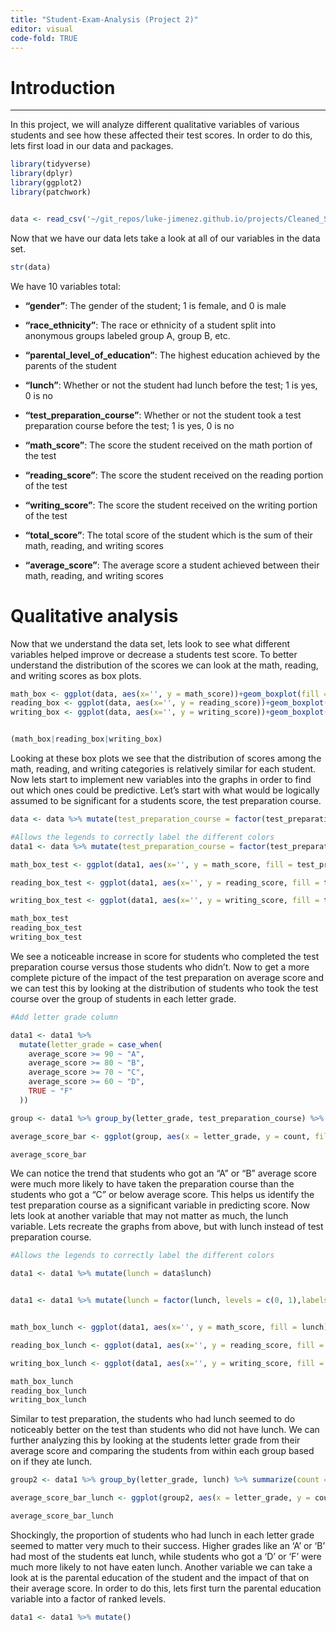 ```yaml
---
title: "Student-Exam-Analysis (Project 2)"
editor: visual
code-fold: TRUE
---
```


# Introduction

-------

In this project, we will analyze different qualitative variables of various students and see how these affected their test scores. In order to do this, lets first load in our data and packages.

```r
library(tidyverse)
library(dplyr)
library(ggplot2)
library(patchwork)


data <- read_csv('~/git_repos/luke-jimenez.github.io/projects/Cleaned_Students_Performance.csv')
```

Now that we have our data lets take a look at all of our variables in the data set.

```r
str(data)
```
We have 10 variables total:

- **"gender"**: The gender of the student; 1 is female, and 0 is male

- **"race_ethnicity"**: The race or ethnicity of a student split into anonymous groups labeled group A, group B, etc.

- **"parental_level_of_education"**: The highest education achieved by the parents of the student

- **"lunch"**: Whether or not the student had lunch before the test; 1 is yes, 0 is no

- **"test_preparation_course"**: Whether or not the student took a test preparation course before the test; 1 is yes, 0 is no

- **"math_score"**: The score the student received on the math portion of the test

- **"reading_score"**: The score the student received on the reading portion of the test

- **"writing_score"**: The score the student received on the writing portion of the test

- **"total_score"**: The total score of the student which is the sum of their math, reading, and writing scores

- **"average_score"**: The average score a student achieved between their math, reading, and writing scores


# Qualitative analysis

Now that we understand the data set, lets look to see what different variables helped improve or decrease a students test score. To better understand the distribution of the scores we can look at the math, reading, and writing scores as box plots.

```r

math_box <- ggplot(data, aes(x='', y = math_score))+geom_boxplot(fill = 'lightblue', width = 0.5)+theme_light() + ylab('Math Score') + theme(axis.ticks.x = element_blank(), axis.text.x = element_blank())
reading_box <- ggplot(data, aes(x='', y = reading_score))+geom_boxplot(fill = 'pink', width = 0.5)+theme_light() + ylab('Reading Score')+ theme(axis.ticks.x = element_blank(), axis.text.x = element_blank())
writing_box <- ggplot(data, aes(x='', y = writing_score))+geom_boxplot(fill = 'lightyellow', width = 0.5)+theme_light() + ylab('Writing Score')+ theme(axis.ticks.x = element_blank(), axis.text.x = element_blank())


(math_box|reading_box|writing_box)
```

Looking at these box plots we see that the distribution of scores among the math, reading, and writing categories is relatively similar for each student. Now lets start to implement new variables into the graphs in order to find out which ones could be predictive. Let's start with what would be logically assumed to be significant for a students score, the test preparation course.


```r

data <- data %>% mutate(test_preparation_course = factor(test_preparation_course))

#Allows the legends to correctly label the different colors
data1 <- data %>% mutate(test_preparation_course = factor(test_preparation_course, levels = c(0, 1),labels = c("No Prep", "Completed Prep")))

math_box_test <- ggplot(data1, aes(x='', y = math_score, fill = test_preparation_course))+geom_boxplot(width = 0.5)+theme_light() + ylab('Math Score') + theme(axis.ticks.x = element_blank(), axis.text.x = element_blank())+labs(fill = 'Test Preparation')+xlab('')

reading_box_test <- ggplot(data1, aes(x='', y = reading_score, fill = test_preparation_course))+geom_boxplot(width = 0.5)+theme_light() + ylab('Reading Score')+ theme(axis.ticks.x = element_blank(), axis.text.x = element_blank()) + labs(fill = 'Test Preparation')+xlab('')

writing_box_test <- ggplot(data1, aes(x='', y = writing_score, fill = test_preparation_course))+geom_boxplot(width = 0.5)+theme_light() + ylab('Writing Score')+ theme(axis.ticks.x = element_blank(), axis.text.x = element_blank()) +labs(fill = 'Test Preparation')+xlab('')

```


```r
math_box_test
reading_box_test
writing_box_test
```

We see a noticeable increase in score for students who completed the test preparation course versus those students who didn't. Now to get a more complete picture of the impact of the test preparation on average score and we can test this by looking at the distribution of students who took the test course over the group of students in each letter grade.

```r


#Add letter grade column

data1 <- data1 %>%
  mutate(letter_grade = case_when(
    average_score >= 90 ~ "A",
    average_score >= 80 ~ "B",
    average_score >= 70 ~ "C",
    average_score >= 60 ~ "D",
    TRUE ~ "F"
  ))

group <- data1 %>% group_by(letter_grade, test_preparation_course) %>% summarize(count = n(), .groups = 'drop')

average_score_bar <- ggplot(group, aes(x = letter_grade, y = count, fill = test_preparation_course))+geom_col(position = 'dodge')+ theme_light() + ylab("Count") + xlab("Letter Grade") + labs(fill = "Test Preparation Course")

average_score_bar
```

We can notice the trend that students who got an "A" or "B" average score were much more likely to have taken the preparation course than the students who got a "C" or below average score. This helps us identify the test preparation course as a significant variable in predicting score. Now lets look at another variable that may not matter as much, the lunch variable. Lets recreate the graphs from above, but with lunch instead of test preparation course.

```r


#Allows the legends to correctly label the different colors

data1 <- data1 %>% mutate(lunch = data$lunch)


data1 <- data1 %>% mutate(lunch = factor(lunch, levels = c(0, 1),labels = c("No", "Yes")))


math_box_lunch <- ggplot(data1, aes(x='', y = math_score, fill = lunch))+geom_boxplot(width = 0.5)+theme_light() + ylab('Math Score') + theme(axis.ticks.x = element_blank(), axis.text.x = element_blank())+labs(fill = 'Did the student have lunch?')+xlab('')

reading_box_lunch <- ggplot(data1, aes(x='', y = reading_score, fill = lunch))+geom_boxplot(width = 0.5)+theme_light() + ylab('Reading Score') + theme(axis.ticks.x = element_blank(), axis.text.x = element_blank())+labs(fill = 'Did the student have lunch?')+xlab('')

writing_box_lunch <- ggplot(data1, aes(x='', y = writing_score, fill = lunch))+geom_boxplot(width = 0.5)+theme_light() + ylab('Math Score') + theme(axis.ticks.x = element_blank(), axis.text.x = element_blank())+labs(fill = 'Did the student have lunch?')+xlab('')

```

```r
math_box_lunch
reading_box_lunch
writing_box_lunch
```

Similar to test preparation, the students who had lunch seemed to do noticeably better on the test than students who did not have lunch. We can further analyzing this by looking at the students letter grade from their average score and comparing the students from within each group based on if they ate lunch.

```r
group2 <- data1 %>% group_by(letter_grade, lunch) %>% summarize(count = n(), .groups = 'drop')

average_score_bar_lunch <- ggplot(group2, aes(x = letter_grade, y = count, fill = lunch))+geom_col(position = 'dodge')+ theme_light() + ylab("Count") + xlab("Letter Grade") + labs(fill = "Did the student have lunch?")

average_score_bar_lunch
```
Shockingly, the proportion of students who had lunch in each letter grade seemed to matter very much to their success. Higher grades like an 'A' or 'B' had most of the students eat lunch, while students who got a 'D' or 'F' were much more likely to not have eaten lunch. Another variable we can take a look at is the parental education of the student and the impact of that on their average score. In order to do this, lets first turn the parental education variable into a factor of ranked levels.

```r
data1 <- data1 %>% mutate()
```






